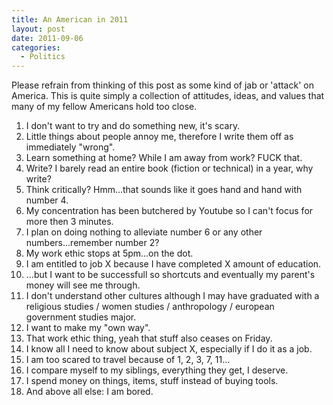 ```yaml
---
title: An American in 2011
layout: post
date: 2011-09-06
categories:
  - Politics
---
```


Please refrain from thinking of this post as some kind of jab or 'attack' on
America. This is quite simply a collection of attitudes, ideas, and values that
many of my fellow Americans hold too close.

1. I don't want to try and do something new, it's scary.
2. Little things about people annoy me, therefore I write them off as immediately "wrong".
3. Learn something at home? While I am away from work? FUCK that.
4. Write? I barely read an entire book (fiction or technical) in a year, why write?
5. Think critically? Hmm...that sounds like it goes hand and hand with number 4.
6. My concentration has been butchered by Youtube so I can't focus for more then 3 minutes.
6. I plan on doing nothing to alleviate number 6 or any other numbers...remember number 2?
7. My work ethic stops at 5pm...on the dot.
75. I am entitled to job X because I have completed X amount of education.
8. ...but I want to be successfull so shortcuts and eventually my parent's money will see me through.
9. I don't understand other cultures although I may have graduated with a religious studies / women studies / anthropology / european government studies major.
10. I want to make my "own way".
11. That work ethic thing, yeah that stuff also ceases on Friday.
12. I know all I need to know about subject X, especially if I do it as a job.
13. I am too scared to travel because of 1, 2, 3, 7, 11...
14. I compare myself to my siblings, everything they get, I deserve.
15. I spend money on things, items, stuff instead of buying tools.
16. And above all else: I am bored.
